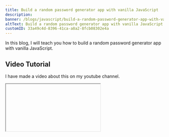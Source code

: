 ```yaml
---
title: Build a random password generator app with vanilla JavaScript
description:
banner: /blogs/javascript/build-a-random-password-generator-app-with-vanilla-javascript/banner.png
altText: Build a random password generator app with vanilla JavaScript
customID: 33a49c4d-8396-41ca-a8a2-8fcb08302e4a
---
```


In this blog, I will teach you how to build a random password generator app with vanilla JavaScript.


## Video Tutorial
I have made a video about this on my youtube channel. 

<Iframe videoID="LT4lgk0p5z4" /> 

Please like and subscribe to my channel. It motivates me to create more content like this.

## Html

```html
<div class="container">
	<form class="form__container">
		<h1 class="title">GenPass</h1>

		<div class="password__container">
			<div class="password__text">adfpajhfjdfkd</div>
			<button class="copy__btn" type="button">Copy</button>
		</div>

		<div class="input__container">
			<div class="settings">
				<label for="length">length</label>
				<input type="number" id="length" min="6" max="64" value="10" />
			</div>

			<div class="settings">
				<label for="uppercase">Uppercase</label>
				<input type="checkbox" id="uppercase" checked />
			</div>

			<div class="settings">
				<label for="lowercase">lowercase</label>
				<input type="checkbox" id="lowercase" checked />
			</div>

			<div class="settings">
				<label for="numbers">numbers</label>
				<input type="checkbox" id="numbers" checked />
			</div>

			<div class="settings">
				<label for="symbols">symbols</label>
				<input type="checkbox" id="symbols" checked />
			</div>
		</div>

		<button class="generate__btn" type="submit">Generate</button>
	</form>
</div>
```

## CSS

```css
@import url('https://fonts.googleapis.com/css2?family=Noto+Sans:wght@400;700&display=swap');

* {
	padding: 0;
	margin: 0;
	box-sizing: border-box;
}

:root {
	--primary: #ff6207;
}

html {
	font-size: 62.5%;
}

body {
	max-width: 100vw;
	overflow-x: hidden;
	font-family: 'Noto Sans', sans-serif;
}

body,
button {
	color: white;
}

button {
	cursor: pointer;
	text-transform: uppercase;
}

input:focus,
button:focus {
	outline: none;
}

.container {
	background-color: #1d1d1d;
	min-height: 100vh;
	display: grid;
	place-items: center;
}

.form__container {
	background-color: #0b0b0b;
	width: 95%;
	max-width: 60rem;
	padding: 5rem 3rem;
	border-radius: 1rem;
	-webkit-box-shadow: 13px 15px 58px 2px rgba(0, 0, 0, 0.62);
	-moz-box-shadow: 13px 15px 58px 2px rgba(0, 0, 0, 0.62);
	box-shadow: 13px 15px 58px 2px rgba(0, 0, 0, 0.62);
}

.title {
	text-align: center;
	margin-bottom: 2rem;
	font-size: 3rem;
}

.password__container {
	display: flex;
	background: #f02b09;
	padding: 1.5rem;
	margin-bottom: 1rem;
	align-items: center;
}

.copy__btn {
	flex-basis: 20%;
	min-width: 7rem;
	padding: 0.5rem 0;
	background-color: var(--primary);
	border: none;
}

.password__text {
	flex-grow: 1;
	font-size: 1.7rem;
	word-break: break-word;
}

.input__container {
	margin: 2rem 0;
}

.settings {
	display: flex;
	justify-content: space-between;
	margin-bottom: 1.5rem;
}

label {
	font-size: 1.8rem;
	margin-right: 1rem;
}

.generate__btn {
	background-color: var(--primary);
	padding: 1rem;
	border: none;
	border-radius: 0.5rem;
	width: 100%;
}

#length {
	text-align: center;
}
```

## JavaScript

First, we need to create functions that will generate random functions.

```javascript
const getRandomInt = (min, max) =>
	Math.floor(Math.random() * (max - min + 1)) + min

const getRandomNum = () => getRandomInt(0, 9)

const caseRanges = {
	lower: [97, 122],
	upper: [65, 90],
}

const getRandomChar = range => String.fromCharCode(getRandomInt(...range))

const getLowerChar = () => getRandomChar(caseRanges.lower)
const getUpperChar = () => getRandomChar(caseRanges.upper)

const getRandomSymbol = () => {
	const symbols = '!@#$%^&*()_+{}[]|:;<>?/'
	const index = getRandomInt(0, symbols.length - 1)

	return symbols.charAt(index)
}

const randomFuncs = {
	lower: getLowerChar,
	upper: getUpperChar,
	symbol: getRandomSymbol,
	number: getRandomNum,
}
```

Explanation;

-   `getRandomInt` function will give us a random Integer in a range. If
    you don't know how to generate random numbers in
    JavaScript, you can check this blog from my website.

https://www.culescoding.space/blog/generate-random-numbers-in-javascript

![Generate random numbers in JavaScript by Cules Coding](https://res.cloudinary.com/practicaldev/image/fetch/s--Tu-2gRlx--/c_limit%2Cf_auto%2Cfl_progressive%2Cq_auto%2Cw_880/https://dev-to-uploads.s3.amazonaws.com/uploads/articles/yiai00hrgxdudj93r980.png)

-   `getRandomChar` will give us a random letter. Every character is
    mapped to a char code. We can use that char code to get a character.
    You can see the char code reference from [ here ](https://www.w3schools.com/charsets/ref_html_ascii.asp). We will generate a random char code that will give
    us a letter.

-   And finally, we are storing the function in an object. Later we will
    see why this is useful.

## Get necessary dom elements

```javascript
// elements
const copyBtnEl = document.querySelector('.copy__btn')
const passwordTextEl = document.querySelector('.password__text')
const generateBtnEl = document.querySelector('.generate__btn')
const formEl = document.querySelector('.form__container')

const lengthEl = document.getElementById('length')
const upperCaseEl = document.getElementById('uppercase')
const lowerCaseEl = document.getElementById('lowercase')
const symbolsEl = document.getElementById('symbols')
const numbersEl = document.getElementById('numbers')
```

## Get the necessary random functions

```javascript
const getRandomFuncs = () => {
	const values = {
		lower: lowerCaseEl.checked,
		upper: upperCaseEl.checked,
		symbol: symbolsEl.checked,
		number: numbersEl.checked,
	}

	const keys = Object.keys(values)

	const selectedFuncs = []

	keys.forEach(key => {
		const value = values[key]

		if (value) selectedFuncs.push(randomFuncs[key])
	})

	return selectedFuncs
}
```

Explanation:

-   We need to separate the random functions that are needed to generate
    the password. For example, if the user only wants numbers and symbols in their password, then you only need two random functions.

    1. `getRandomNum`
    2. `getRandomSymbol`

-   We are storing the values of the checkbox input in the `values` object.
    Values object has to have the same structure as our `randomFuncs`
    object.

-   If any property value is true, then we will use the property to get
    the necessary function from `randomFuncs` object. Then we will store
    them in the `selectedFuncs` array. Then we return that array.

## Create the generate password functions

```javascript
const generatePassword = () => {
	const passwordLength = lengthEl.value

	const funcs = getRandomFuncs()

	const funcslength = funcs.length

	let password = ''

	if (!funcslength) return password

	while (password.length < passwordLength) {
		const randomFunc = funcs[getRandomInt(0, funcslength - 1)]

		password += randomFunc()
	}

	return password
}
```

Explanation:

-   We will run a loop until our password length is less than the given `passwordLength`.
-   On every loop, we will randomly pick a random function.
-   Then we will call the random function which will return us a character. We will append that character in our password string.

## Write password to the screen

```javascript
const writePassword = () => {
	const password = generatePassword()
	passwordTextEl.innerText = password
}

writePassword()

formEl.addEventListener('submit', event => {
	event.preventDefault()
	writePassword()
})
```

## Copy password to the clipboard

```javascript
const copyToClipBoard = async () => {
	const password = passwordTextEl.innerText

	if (!password) return false

	await navigator.clipboard.writeText(password)

	copyBtnEl.innerText = 'Copied!'

	setTimeout(() => {
		copyBtnEl.innerText = 'Copy'
	}, 1500)
}

copyBtnEl.addEventListener('click', copyToClipBoard)
```

And our password generator is done.

## Final product.
![password generator by cules Coding](https://dev-to-uploads.s3.amazonaws.com/uploads/articles/bfmgwslhiyp2hqb6gwdx.png)
